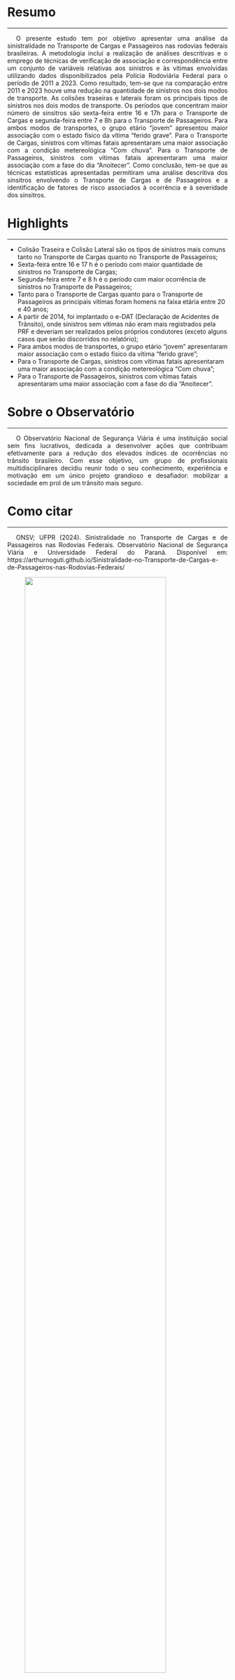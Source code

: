 
<style>
p {
  text-align: justify;  
  text-indent: 20px;   
}
</style>  

# Resumo {-}  

***  

<p>O presente estudo tem por objetivo apresentar uma análise da sinistralidade no Transporte de Cargas e Passageiros nas rodovias federais brasileiras. A metodologia inclui a realização de análises descritivas e o emprego de técnicas de verificação de associação e correspondência entre um conjunto de variáveis relativas aos sinistros e às vítimas envolvidas utilizando dados disponibilizados pela Polícia Rodoviária Federal para o período de 2011 a 2023. Como resultado, tem-se que na comparação entre 2011 e 2023 houve uma redução na quantidade de sinistros nos dois modos de transporte. As colisões traseiras e laterais foram os principais tipos de sinistros nos dois modos de transporte. Os períodos que concentram maior número de sinsitros são sexta-feira entre 16 e 17h para o Transporte de Cargas e segunda-feira entre 7 e 8h para o Transporte de Passageiros. Para ambos modos de transportes, o grupo etário “jovem” apresentou maior associação com o estado físico da vítima “ferido grave”. Para o Transporte de Cargas, sinistros com vítimas fatais apresentaram uma maior associação com a condição metereológica “Com chuva”. Para o Transporte de Passageiros, sinistros com vítimas fatais apresentaram uma maior associação com a fase do dia “Anoitecer”. Como conclusão, tem-se que as técnicas estatísticas apresentadas permitiram uma análise descritiva dos sinsitros envolvendo o Transporte de Cargas e de Passageiros e a identificação de fatores de risco associados à ocorrência e à severidade dos sinsitros. 


# Highlights {-}   

***  
<p>

  * Colisão Traseira e Colisão Lateral são os tipos de sinistros mais comuns tanto no Transporte de Cargas quanto no Transporte de Passageiros;  
  * Sexta-feira entre 16 e 17 h é o período com maior quantidade de sinistros no Transporte de Cargas;  
  * Segunda-feira entre 7 e 8 h é o período com maior ocorrência de sinistros no Transporte de Passageiros;  
  * Tanto para o Transporte de Cargas quanto para o Transporte de Passageiros as principais vítimas foram homens na faixa etária entre 20 e 40 anos;  
  * A partir de 2014, foi implantado o e-DAT (Declaração de Acidentes de Trânsito), onde sinistros sem vítimas não eram mais registrados pela PRF e deveriam ser realizados pelos próprios condutores (exceto alguns casos que serão discorridos no relatório);
  * Para ambos modos de transportes, o grupo etário “jovem” apresentaram maior associação com o estado físico da vítima “ferido grave”;  
  * Para o Transporte de Cargas, sinistros com vítimas fatais apresentaram uma maior associação com a condição metereológica “Com chuva”;  
  * Para o Transporte de Passageiros, sinistros com vítimas fatais apresentaram uma maior associação com a fase do dia “Anoitecer”.  


# Sobre o Observatório {-}   

***  

<p>O Observatório Nacional de Segurança Viária é uma instituição social sem fins lucrativos, dedicada a desenvolver ações que contribuam efetivamente para a redução dos elevados índices de ocorrências no trânsito brasileiro. Com esse objetivo, um grupo de profissionais multidisciplinares decidiu reunir todo o seu conhecimento, experiência e motivação em um único projeto grandioso e desafiador: mobilizar a sociedade em prol de um trânsito mais seguro.  


# Como citar {-}  

***   
<p>ONSV; UFPR (2024). Sinistralidade no Transporte de Cargas e de Passageiros nas Rodovias Federais. Observatório Nacional de Segurança Viária e Universidade Federal do Paraná. Disponível em: https://arthurnoguti.github.io/Sinistralidade-no-Transporte-de-Cargas-e-de-Passageiros-nas-Rodovias-Federais/  


:::{layout-ncol="2"}

:::{.left}

![](img/onsv_logo_main.png){width="80%" fig-align="center"}

:::

:::{.right}

![](img/marca_UFPR.png){width="30%" fig-align="center"}

:::

:::
